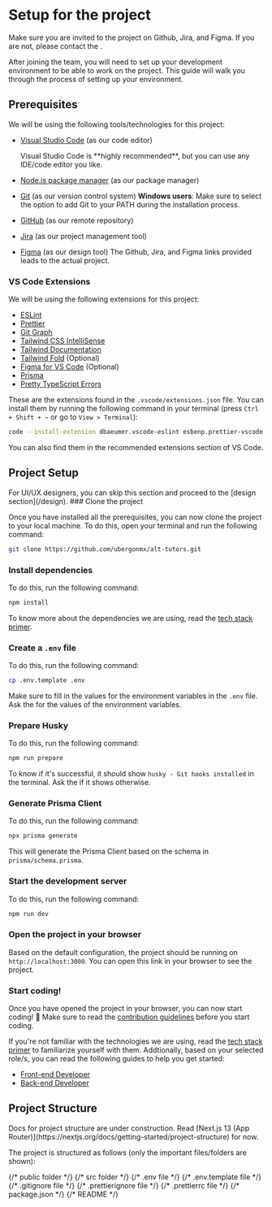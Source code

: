 
# Setup for the project

<Callout type="warning">
  Make sure you are invited to the project on Github, Jira, and Figma. If you are not, please
  contact the <TL name="Team Leader" />.
</Callout>

After joining the team, you will need to set up your development environment to be able to work on the project.
This guide will walk you through the process of setting up your environment.

## Prerequisites

We will be using the following tools/technologies for this project:

- [Visual Studio Code](https://code.visualstudio.com/download) (as our code editor)

  <Callout>
    Visual Studio Code is **highly recommended**, but you can use any IDE/code editor you like.
  </Callout>

- [Node.js package manager](https://nodejs.org/en/download/) (as our package manager)
- [Git](https://git-scm.com/downloads) (as our version control system)
  <Callout>
    **Windows users**: Make sure to select the option to add Git to your PATH during the
    installation process.
  </Callout>
- [GitHub](https://github.com/ubergonmx/alt-tutors) (as our remote repository)
- [Jira](https://alt-ahead.atlassian.net/jira/software/projects/ALT/boards/1/backlog) (as our project management tool)
- [Figma](https://www.figma.com/file/R3WjX2A4WFGTLWvMZUHGB7/ALT-Ahead-Design-2023?type=design&node-id=92%3A1089&mode=design&t=Uh7ubXV9vYiXuLU7-1) (as our design tool)
  <Callout type="info">
    The Github, Jira, and Figma links provided leads to the actual project.
  </Callout>

### VS Code Extensions

We will be using the following extensions for this project:

- [ESLint](https://marketplace.visualstudio.com/items?itemName=dbaeumer.vscode-eslint)
- [Prettier](https://marketplace.visualstudio.com/items?itemName=esbenp.prettier-vscode)
- [Git Graph](https://marketplace.visualstudio.com/items?itemName=mhutchie.git-graph)
- [Tailwind CSS IntelliSense](https://marketplace.visualstudio.com/items?itemName=bradlc.vscode-tailwindcss)
- [Tailwind Documentation](https://marketplace.visualstudio.com/items?itemName=alfredbirk.tailwind-documentation)
- [Tailwind Fold](https://marketplace.visualstudio.com/items?itemName=stivo.tailwind-fold) (Optional)
- [Figma for VS Code](https://marketplace.visualstudio.com/items?itemName=figma.figma-vscode-extension) (Optional)
- [Prisma](https://marketplace.visualstudio.com/items?itemName=Prisma.prisma)
- [Pretty TypeScript Errors](https://marketplace.visualstudio.com/items?itemName=yoavbls.pretty-ts-errors)

These are the extensions found in the `.vscode/extensions.json` file.
You can install them by running the following command in your terminal (press `Ctrl + Shift + ~` or go to `View > Terminal`):

```bash copy
code --install-extension dbaeumer.vscode-eslint esbenp.prettier-vscode mhutchie.git-graph bradlc.vscode-tailwindcss alfredbirk.tailwind-documentation stivo.tailwind-fold figma.figma-vscode-extension Prisma.prisma yoavbls.pretty-ts-errors
```

You can also find them in the recommended extensions section of VS Code.

## Project Setup

<Callout>
  For UI/UX designers, you can skip this section and proceed to the [design section](/design).
</Callout>

<Steps>
### Clone the project

Once you have installed all the prerequisites, you can now clone the project to your local machine.
To do this, open your terminal and run the following command:

```bash copy
git clone https://github.com/ubergonmx/alt-tutors.git
```

### Install dependencies

To do this, run the following command:

```bash copy
npm install
```

To know more about the dependencies we are using, read the [tech stack primer](/getting-started/primer).

### Create a `.env` file

To do this, run the following command:

```bash copy
cp .env.template .env
```

Make sure to fill in the values for the environment variables in the `.env` file.
Ask the <TL name="Team Leader" /> for the values of the environment variables.

### Prepare Husky

To do this, run the following command:

```bash copy
npm run prepare
```

To know if it's successful, it should show `husky - Git hooks installed` in the terminal.
Ask the <TL name="Team Leader" /> if it shows otherwise.

### Generate Prisma Client

To do this, run the following command:

```bash copy
npx prisma generate
```

This will generate the Prisma Client based on the schema in `prisma/schema.prisma`.

### Start the development server

To do this, run the following command:

```bash copy
npm run dev
```

### Open the project in your browser

Based on the default configuration, the project should be running on `http://localhost:3000`.
You can open this link in your browser to see the project.

### Start coding!

Once you have opened the project in your browser, you can now start coding! 🎉
Make sure to read the [contribution guidelines](/getting-started/workflow#contributing-guidelines) before you start coding.

If you're not familiar with the technologies we are using, read the [tech stack primer](/getting-started/primer) to familiarize yourself with them.
Addtionally, based on your selected role/s, you can read the following guides to help you get started:

- [Front-end Developer](/front-end)
- [Back-end Developer](/back-end)

</Steps>

## Project Structure

<Callout type="warning">
  Docs for project structure are under construction. Read [Next.js 13 (App
  Router)](https://nextjs.org/docs/getting-started/project-structure) for now.
</Callout>

The project is structured as follows (only the important files/folders are shown):

<FileTree>
  <FileTree.Folder name="prisma" defaultOpen>
    <FileTree.File name="schema.prisma" />
  </FileTree.Folder>
  {/* public folder */}
  <FileTree.Folder name="public" defaultOpen>
    <FileTree.File name="alt-tutors.png" />
  </FileTree.Folder>
  {/* src folder */}
  <FileTree.Folder name="src" defaultOpen>
    <FileTree.Folder name="app" defaultOpen>
      <FileTree.Folder name="<route name>">
        <FileTree.File name="layout.tsx" />
        <FileTree.File name="page.tsx" />
      </FileTree.Folder>
      <FileTree.File name="layout.tsx" />
      <FileTree.File name="page.tsx" />
    </FileTree.Folder>
    <FileTree.Folder name="components">
      <FileTree.Folder name="ui"></FileTree.Folder>
    </FileTree.Folder>
    <FileTree.Folder name="lib"></FileTree.Folder>
    <FileTree.Folder name="styles"></FileTree.Folder>
    <FileTree.Folder name="types"></FileTree.Folder>
  </FileTree.Folder>
  {/* .env file */}
  <FileTree.File name=".env" />
  {/* .env.template file */}
  <FileTree.File name=".env.template" />
  {/* .gitignore file */}
  <FileTree.File name=".gitignore" />
  {/* .prettierignore file */}
  <FileTree.File name=".prettierignore" />
  {/* .prettierrc file */}
  <FileTree.File name=".prettierrc" />
  {/* package.json */}
  <FileTree.File name="package.json" />
  {/* README */}
  <FileTree.File name="README.md" />
</FileTree>
